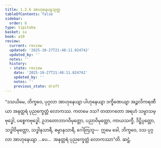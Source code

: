 ```yaml
---
title: 1.2.6 အာဟုနေယျသုတ္တ
tableOfContents: false
sidebar:
  order: 6
type: tipitaka
basket: su
book: a10
review:
  current: review
  updated: '2025-10-27T21:48:11.024742'
  updated_by: ''
  notes: ''
  history:
  - state: review
    date: '2025-10-27T21:48:11.024742'
    updated_by: ''
    notes: ''
    previous_state: draft
---
```



<ReviewStatus review={frontmatter.review} showDetails={true} />

<HypothesisAnnotation frontmatter={frontmatter} />

<DynamicBreadcrumb />

<Division number="16" book="a10" e="ch" v="17" p="274">

<Paragraph number="90" book="a10">
“ဒသယိမေ, ဘိက္ခဝေ, ပုဂ္ဂလာ အာဟုနေယျာ ပါဟုနေယျာ ဒက္ခိဏေယျာ အဉ္ဇလိကရဏီယာ အနုတ္တရံ ပုညက္ခေတ္တံ လောကဿ. ကတမေ ဒသ? တထာဂတော အရဟံ သမ္မာသမ္ဗုဒ္ဓေါ, ပစ္စေကဗုဒ္ဓေါ, ဥဘတောဘာဂဝိမုတ္တော, ပညာဝိမုတ္တော, ကာယသက္ခီ, ဒိဋ္ဌိပ္ပတ္တော, သဒ္ဓါဝိမုတ္တော, သဒ္ဓါနုသာရီ, ဓမ္မာနုသာရီ, ဂေါတြဘူ—  ဣမေ ခေါ, ဘိက္ခဝေ, ဒသ ပုဂ္ဂလာ အာဟုနေယျာ …ပေ…  အနုတ္တရံ ပုညက္ခေတ္တံ လောကဿာ”တိ.

</Paragraph>
</Division>

<Paragraph number="91" type="center" book="a10">
ဆဋ္ဌံ.
</Paragraph>